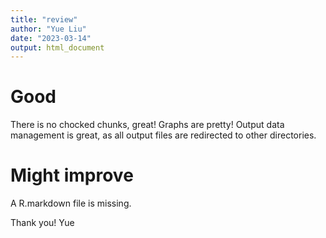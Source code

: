 ```yaml
---
title: "review"
author: "Yue Liu"
date: "2023-03-14"
output: html_document
---
```



# Good
There is no chocked chunks, great!
Graphs are pretty!
Output data management is great, as all output files are redirected to other directories.

# Might improve
A R.markdown file is missing. 


Thank you!
Yue